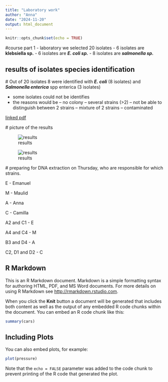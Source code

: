 ```yaml
---
title: "Laboratory work"
author: "Anna"
date: "2024-11-20"
output: html_document
---
```


```r
knitr::opts_chunk$set(echo = TRUE)
```

#course part 1 - laboratory
we selected 20 isolates
- 6 isolates are **klebsiella sp.**
- 6 isolates are ***E. coli sp.***
- 8 isolates are ***salmonella sp.***

## results of isolates species identification

 <!--
 This is to view a file / image in the document when knitted (printed)
 ![integrated pdf] (files/VITECK RESULTS19_11_2024.pdf)
  -->
  
  # Out of 20 isolates 8 were identified with ***E. coli*** (8 isolates) and ***Salmonella enterica*** spp enterica (3 isolates)
 
 - some isolates could not be identifies
 - the reasons would be 
  -- no colony
  -- several strains (>2)
  -- not be able to distinguish between 2 strains
  -- mixture of 2 strains
  -- contaminated

 
  <!--I have made a link to a file -->
  [linked pdf](files/VITECK RESULTS19_11_2024.pdf)
  
 
 # picture of the results
 
 ![results](files/image1.PNG)
 
 
 ![results](files/image2.PNG)
 
  
  # preparing for DNA extraction on Thursday, who are responsible for which strains.
  
 E - Emanuel
 
 M - Maulid
 
 A - Anna
 
 C - Camilla


 A2 and C1 - E
 
 A4 and C4 - M
 
 B3 and D4 - A
 
 C2, D1 and D2 - C
 
 

## R Markdown

This is an R Markdown document. Markdown is a simple formatting syntax for authoring HTML, PDF, and MS Word documents. For more details on using R Markdown see <http://rmarkdown.rstudio.com>.

When you click the **Knit** button a document will be generated that includes both content as well as the output of any embedded R code chunks within the document. You can embed an R code chunk like this:

```r
summary(cars)
```

## Including Plots

You can also embed plots, for example:

```r
plot(pressure)
```

Note that the `echo = FALSE` parameter was added to the code chunk to prevent printing of the R code that generated the plot.
